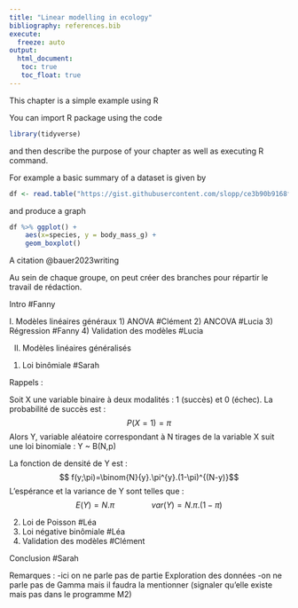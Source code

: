 ```yaml
---
title: "Linear modelling in ecology"
bibliography: references.bib
execute: 
  freeze: auto
output: 
  html_document:
   toc: true
   toc_float: true
---
```



This chapter is a simple example using R

You can import R package using the code

```r
library(tidyverse)
```

and then describe the purpose of your chapter as well as executing R command.


For example a basic summary of a dataset is given by 

```r
df <- read.table("https://gist.githubusercontent.com/slopp/ce3b90b9168f2f921784de84fa445651/raw/4ecf3041f0ed4913e7c230758733948bc561f434/penguins.csv", sep = "," , header = TRUE)
```

and produce a graph

```r
df %>% ggplot() +
	aes(x=species, y = body_mass_g) +
	geom_boxplot()  
```


A citation @bauer2023writing

Au sein de chaque groupe, on peut créer des branches pour répartir le travail de rédaction.

Intro #Fanny

I. Modèles linéaires généraux
1) ANOVA #Clément
2) ANCOVA #Lucia
3) Régression #Fanny
4) Validation des modèles #Lucia

II. Modèles linéaires généralisés
1) Loi binômiale #Sarah

Rappels :

Soit X une variable binaire à deux modalités : 1 (succès) et 0 (échec).
La probabilité de succès est : $$ P(X = 1) = \pi $$
Alors Y, variable aléatoire correspondant à N tirages de la variable X suit une loi binomiale : 
Y ~ B(N,p)

La fonction de densité de Y est : $$ f(y;\pi)=\binom{N}{y}.\pi^{y}.(1-\pi)^{(N-y)}$$
L'espérance et la variance de Y sont telles que : 
$$E(Y)=N.\pi\:\:\:\:\:\:\:\:\:\:\:\:\:\:\:\:\:var(Y)=N.\pi.(1-\pi)$$


2) Loi de Poisson #Léa
3) Loi négative binômiale #Léa
4) Validation des modèles #Clément

Conclusion #Sarah

Remarques :
-ici on ne parle pas de partie Exploration des données
-on ne parle pas de Gamma mais il faudra la mentionner (signaler qu'elle existe mais pas dans le programme M2)
